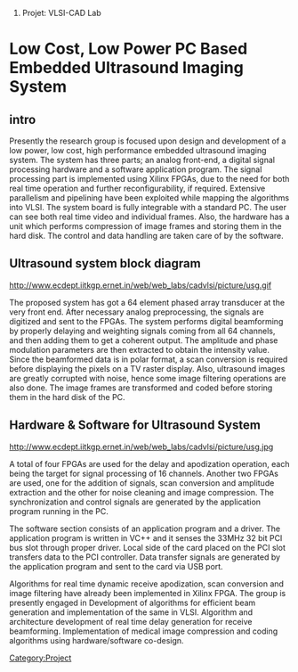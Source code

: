# Projet: VLSI-CAD Lab

[[Category:Project]]

=Low Cost, Low Power PC Based 
Embedded Ultrasound Imaging System=

== intro ==

Presently the research group is focused upon design and development of a low power, low cost, high performance embedded ultrasound imaging system. The system has three parts; an analog front-end, a digital signal processing hardware and a software application program. The signal processing part is implemented using Xilinx FPGAs, due to the need for both real time operation and further reconfigurability, if required. Extensive parallelism and pipelining have been exploited while mapping the algorithms into VLSI. The system board is fully integrable with a standard PC. The user can see both real time video and individual frames. Also, the hardware has a unit which performs compression of image frames and storing them in the hard disk. The control and data handling are taken care of by the software. 

 

== Ultrasound system block diagram ==

http://www.ecdept.iitkgp.ernet.in/web/web_labs/cadvlsi/picture/usg.gif

The proposed system has got a 64 element phased array transducer at the very front end. After necessary analog preprocessing, the signals are digitized and sent to the FPGAs. The system performs digital beamforming by properly delaying and weighting signals coming from all 64 channels, and then adding them to get a coherent output. The amplitude and phase modulation parameters are then extracted to obtain the intensity value. Since the beamformed data is in polar format, a scan conversion is required before displaying the pixels on a TV raster display. Also, ultrasound images are greatly corrupted with noise, hence some image filtering operations are also done. The image frames are transformed and coded before storing them in the hard disk of the PC.




== Hardware & Software for Ultrasound System == 

http://www.ecdept.iitkgp.ernet.in/web/web_labs/cadvlsi/picture/usg.jpg

A total of four FPGAs are used for the delay and apodization operation, each being the target for signal processing of 16 channels. Another two FPGAs are used, one for the addition of signals, scan conversion and amplitude extraction and the other for noise cleaning and image compression. The synchronization and control signals are generated by the application program running in the PC. 

The software section consists of an application program and a driver. The application program is written in VC++ and it senses the 33MHz 32 bit PCI bus slot through proper driver. Local side of the card placed on the PCI slot transfers data to the PCI controller. Data transfer signals are generated by the application program and sent to the card via USB port. 

Algorithms for real time dynamic receive apodization, scan conversion and image filtering have already been implemented in Xilinx FPGA. The group is presently engaged in 
Development of algorithms for efficient beam generation and implementation of the same in VLSI.
Algorithm and architecture development of real time delay generation for receive beamforming.
Implementation of medical image compression and coding algorithms using hardware/software co-design.